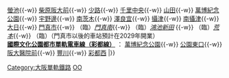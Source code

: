 {{鐵道路線|
| 模板名稱 = 大阪單軌電車
| 名稱 = [[File:Osaka monorail logo.png|19px]] [[大阪單軌鐵路|大阪單軌電車]]
| 代表色  =  #111986
| 背景顏色 = #FFFFFF 
| 車站列表 ='''[[大阪單軌電車線|大阪單軌電車線（本線）]]'''：[[大阪機場站|大阪機場]]{{-w}} [[螢池站|螢池]]{{-w}} [[柴原阪大前站|柴原阪大前]]{{-w}} [[少路站|少路]]{{-w}} [[千里中央站|千里中央]]{{-w}} [[山田站 (大阪府)|山田]]{{-w}} [[萬博紀念公園車站 (大阪府)|萬博紀念公園]]{{-w}} [[宇野邊站|宇野邊]]{{-w}} [[南茨木車站|南茨木]]{{-w}} [[澤良宜站|澤良宜]]{{-w}} [[攝津站|攝津]]{{-w}} [[南攝津站|南攝津]]{{-w}} [[大日站|大日]]{{-w}} [[門真市站|門真市]]{{-w}} （臨）''[[門真南站|門真南]]''{{-w}} （臨）''[[鴻池新田站|鴻池新田]]'' {{-w}} （臨）''[[荒本站|荒本]]''{{-w}} （臨）''{{link-ja|瓜生堂站|瓜生堂駅|瓜生堂}}''（門真市以後的車站預計在2029年開業）<br />
'''[[國際文化公園都市單軌電車線|國際文化公園都市單軌電車線（彩都線）]]''' ： [[萬博紀念公園站 (大阪府)|萬博紀念公園]]{{-w}} [[公園東口站|公園東口]]{{-w}} [[阪大醫院前站|阪大醫院前]]{{-w}} [[豐川站 (大阪府)|豐川]]{{-w}} [[彩都西站|彩都西]]
|}}<noinclude>
[[Category:大阪單軌鐵路]]
[[Category:日本鐵路路線模板|OO]]

</noinclude>
